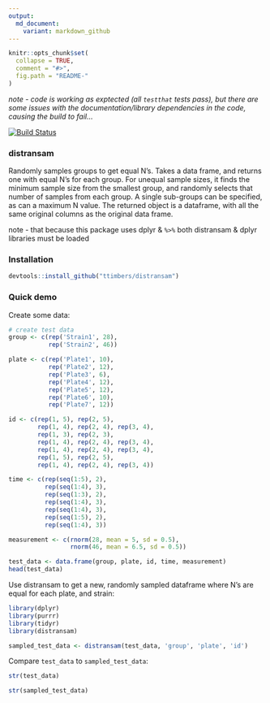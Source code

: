 ```yaml
---
output:
  md_document:
    variant: markdown_github
---
```


<!-- README.md is generated from README.Rmd. Please edit that file -->

```r
knitr::opts_chunk$set(
  collapse = TRUE,
  comment = "#>",
  fig.path = "README-"
)
```

*note - code is working as exptected (all `testthat` tests pass), but there are some issues with the documentation/library dependencies in the code, causing the build to fail...*

[![Build Status](https://travis-ci.org/ttimbers/distransam.svg?branch=master)](https://travis-ci.org/ttimbers/distransam)

### distransam

Randomly samples groups to get equal N's. Takes a data frame, and returns one with equal N's for each group. For unequal sample sizes, it finds the minimum sample size from the smallest group, and randomly selects that number of samples from each group. A single sub-groups can be specified, as can a maximum N value. The returned object is a dataframe, with all the same original columns as the original data frame.

note - that because this package uses dplyr & `%>%` both distransam & dplyr libraries must be loaded

### Installation

```r
devtools::install_github("ttimbers/distransam")
```
  
### Quick demo

Create some data:

```r
# create test data
group <- c(rep('Strain1', 28),
           rep('Strain2', 46))

plate <- c(rep('Plate1', 10),
           rep('Plate2', 12),
           rep('Plate3', 6),
           rep('Plate4', 12),
           rep('Plate5', 12),
           rep('Plate6', 10),
           rep('Plate7', 12))

id <- c(rep(1, 5), rep(2, 5),
        rep(1, 4), rep(2, 4), rep(3, 4),
        rep(1, 3), rep(2, 3),
        rep(1, 4), rep(2, 4), rep(3, 4),
        rep(1, 4), rep(2, 4), rep(3, 4),
        rep(1, 5), rep(2, 5),
        rep(1, 4), rep(2, 4), rep(3, 4))

time <- c(rep(seq(1:5), 2),
          rep(seq(1:4), 3),
          rep(seq(1:3), 2),
          rep(seq(1:4), 3),
          rep(seq(1:4), 3),
          rep(seq(1:5), 2),
          rep(seq(1:4), 3))

measurement <- c(rnorm(28, mean = 5, sd = 0.5),
                 rnorm(46, mean = 6.5, sd = 0.5))

test_data <- data.frame(group, plate, id, time, measurement)
head(test_data)
```

Use distransam to get a new, randomly sampled dataframe where N's are equal for each plate, and strain:

```r
library(dplyr)
library(purrr)
library(tidyr)
library(distransam)

sampled_test_data <- distransam(test_data, 'group', 'plate', 'id')
```

Compare `test_data` to `sampled_test_data`:

```r
str(test_data)
```

```r
str(sampled_test_data)
```
